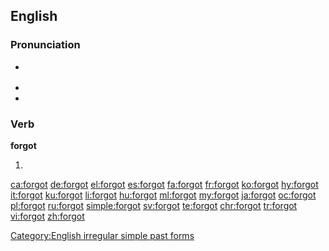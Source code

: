 ==English==

===Pronunciation===
* {{a|US}} {{IPA|/ˈfɔɹ.ɡɑt/|/foʊɹ.ɡɑt/}}
* {{audio|en-us-forgot.ogg|Audio (US)|lang=en}}
* {{rhymes|ɒt}}

===Verb===
'''forgot'''

# {{en-simple past of|forget}}

[[Category:English irregular simple past forms]]

[[ca:forgot]]
[[de:forgot]]
[[el:forgot]]
[[es:forgot]]
[[fa:forgot]]
[[fr:forgot]]
[[ko:forgot]]
[[hy:forgot]]
[[it:forgot]]
[[ku:forgot]]
[[li:forgot]]
[[hu:forgot]]
[[ml:forgot]]
[[my:forgot]]
[[ja:forgot]]
[[oc:forgot]]
[[pl:forgot]]
[[ru:forgot]]
[[simple:forgot]]
[[sv:forgot]]
[[te:forgot]]
[[chr:forgot]]
[[tr:forgot]]
[[vi:forgot]]
[[zh:forgot]]